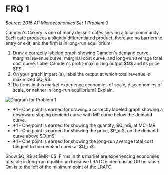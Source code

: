 # FRQ 1
<i>Source: 2016 AP Microeconomics Set 1 Problem 3</i>

Camden's Cakery is one of many dessert cafés serving a local community. Each café produces a slightly differentiated product, there are no barriers to entry or exit, and the firm is in long-run equilibrium.

<ol className='alpha-list-mdx'>
<li> Draw a correctly labeled graph showing Camden's demand curve, marginal revenue curve, marginal cost curve, and long-run average total cost curve. Label Camden's profit-maximizing output $Q$ and its price $P$. </li>
<li> On your graph in part (a), label the output at which total revenue is maximized $Q_R$. </li>
<li> Do firms in this market experience economies of scale, diseconomies of scale, or neither in long-run equilibrium? Explain. </li>
</ol>

<FRQ num={1} points={6}>
	
<span>![Diagram for Problem 1](/img/graphs/micro5a1.png)</span>

<FRQCheck points={4}>
	<ul>
	<li> <b>+1 -</b> One point is earned for drawing a correctly labeled graph showing a downward sloping demand curve with MR curve below the demand curve. </li>
	<li> <b>+1 -</b> One point is earned for showing the quantity, $Q_m$, at MC=MR </li>
	<li> <b>+1 -</b> One point is earned for showing the price, $P_m$, on the demand curve above $Q_m$ </li>
	<li> <b>+1 -</b> One point is earned for showing the long-run average total cost tangent to the demand curve at $Q_m$. </li>
	</ul>
</FRQCheck>

<FRQCheck points={1}>
	Show $Q_R$ at $MR=0$.
</FRQCheck>

<FRQCheck points={1}>
	Firms in this market are experiencing economies of scale in long-run equilibrium because LRATC is decreasing OR because Qm is to the left of the minimum point of the LRATC.
</FRQCheck>
</FRQ>
